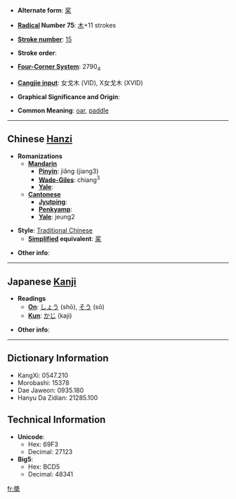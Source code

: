 * '''Alternate form''': [[桨]]

* '''[[Wiktionary:Chinese radical index| Radical]] Number 75''': [[Wiktionary:Chinese radical index 木|木]]+11 strokes

* '''[[Wiktionary:Chinese total strokes index|Stroke number]]''': [[Wiktionary:Chinese total strokes index 15|15]]

* '''Stroke order''': 

* '''[[Wiktionary:Chinese four corner index|Four-Corner System]]''': 2790<sub>4</sub>

* '''[[Wiktionary:Chinese Cangjie index|Cangjie input]]''': 女戈木 (VID), X女戈木 (XVID)

* '''Graphical Significance and Origin''': 

* '''Common Meaning''': [[oar]], [[paddle]]

----

== Chinese [[Hanzi]] ==

* '''Romanizations'''
** '''[[Mandarin]]'''
*** '''[[Pinyin]]''': jiǎng (jiang3)
*** '''[[Wade-Giles]]''': chiang<sup>3</sup>
*** '''[[Yale]]''': 
** '''[[Cantonese]]'''
*** '''[[Jyutping]]''':
*** '''[[Penkyamp]]''': 
*** '''[[Yale]]''': jeung2

* '''Style''': [[Traditional Chinese]] 
** '''[[Simplified Chinese|Simplified]] equivalent''': [[桨]]

* '''Other info''': 

----

== Japanese [[Kanji]] ==

* '''Readings'''
** '''[[On]]''': [[しょう]] (shō), [[そう]] (sō)
** '''[[Kun]]''': [[かじ]] (kaji)

* '''Other info''':  

----

== Dictionary Information ==

* KangXi: 0547.210
* Morobashi: 15378
* Dae Jaweon: 0935.180
* Hanyu Da Zidian: 21285.100

== Technical Information ==

* '''Unicode''':
** Hex: 69F3
** Decimal: 27123
* '''Big5''':
** Hex: BCD5
** Decimal: 48341

[[fr:槳]]